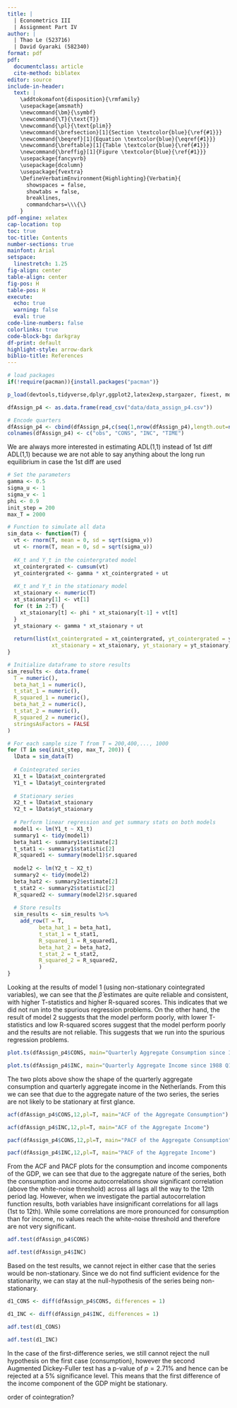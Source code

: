 ```yaml
---
title: | 
  | Econometrics III 
  | Assignment Part IV
author: | 
  | Thao Le (523716) 
  | David Gyaraki (582340)
format: pdf
pdf:
  documentclass: article
  cite-method: biblatex
editor: source
include-in-header:
  text: |
    \addtokomafont{disposition}{\rmfamily}
    \usepackage{amsmath}
    \newcommand{\bm}{\symbf}
    \newcommand{\T}{\text{T}}
    \newcommand{\pl}{\text{plim}}
    \newcommand{\brefsection}[1]{Section \textcolor{blue}{\ref{#1}}}
    \newcommand{\beqref}[1]{Equation \textcolor{blue}{\eqref{#1}}}
    \newcommand{\breftable}[1]{Table \textcolor{blue}{\ref{#1}}}
    \newcommand{\breffig}[1]{Figure \textcolor{blue}{\ref{#1}}}
    \usepackage{fancyvrb}
    \usepackage{dcolumn}
    \usepackage{fvextra}
    \DefineVerbatimEnvironment{Highlighting}{Verbatim}{
      showspaces = false,
      showtabs = false,
      breaklines,
      commandchars=\\\{\}
    }
pdf-engine: xelatex
cap-location: top
toc: true
toc-title: Contents
number-sections: true
mainfont: Arial
setspace:
  linestretch: 1.25
fig-align: center
table-align: center
fig-pos: H
table-pos: H
execute:
  echo: true
  warning: false
  eval: true
code-line-numbers: false
colorlinks: true
code-block-bg: darkgray
df-print: default
highlight-style: arrow-dark
biblio-title: References
---
```


\clearpage

```r
# load packages
if(!require(pacman)){install.packages("pacman")}

p_load(devtools,tidyverse,dplyr,ggplot2,latex2exp,stargazer, fixest, modelsummary, knitr, readr, tseries, lmtest, forecast, dynlm, vars, xtable)

dfAssign_p4 <- as.data.frame(read_csv("data/data_assign_p4.csv"))

# Encode quarters
dfAssign_p4 <- cbind(dfAssign_p4,c(seq(1,nrow(dfAssign_p4),length.out=nrow(dfAssign_p4))))
colnames(dfAssign_p4) <- c("obs", "CONS", "INC", "TIME")
```

We are always more interested in estimating ADL(1,1) instead of 1st diff ADL(1,1) because we are not able to say anything about the long run equilibrium in case the 1st diff are used

\section{Question 1} \label{q1}

```r
# Set the parameters
gamma <- 0.5
sigma_u <- 1
sigma_v <- 1
phi <- 0.9
init_step = 200
max_T = 2000

# Function to simulate all data
sim_data <- function(T) {
  vt <- rnorm(T, mean = 0, sd = sqrt(sigma_v))
  ut <- rnorm(T, mean = 0, sd = sqrt(sigma_u))
  
  #X_t and Y_t in the cointergrated model
  xt_cointergrated <- cumsum(vt) 
  yt_cointergrated <- gamma * xt_cointergrated + ut
  
  #X_t and Y_t in the stationary model
  xt_staionary <- numeric(T)
  xt_staionary[1] <- vt[1]
  for (t in 2:T) {
    xt_staionary[t] <- phi * xt_staionary[t-1] + vt[t]
  }
  yt_staionary <- gamma * xt_staionary + ut
  
  return(list(xt_cointergrated = xt_cointergrated, yt_cointergrated = yt_cointergrated,
              xt_staionary = xt_staionary, yt_staionary = yt_staionary))
}

# Initialize dataframe to store results
sim_results <- data.frame(
  T = numeric(),
  beta_hat_1 = numeric(),
  t_stat_1 = numeric(),
  R_squared_1 = numeric(),
  beta_hat_2 = numeric(),
  t_stat_2 = numeric(),
  R_squared_2 = numeric(),
  stringsAsFactors = FALSE
)

# For each sample size T from T = 200,400,..., 1000
for (T in seq(init_step, max_T, 200)) {
  lData = sim_data(T)
  
  # Cointegrated series
  X1_t = lData$xt_cointergrated
  Y1_t = lData$yt_cointergrated
  
  # Stationary series
  X2_t = lData$xt_staionary
  Y2_t = lData$yt_staionary  
    
  # Perform linear regression and get summary stats on both models
  model1 <- lm(Y1_t ~ X1_t)
  summary1 <- tidy(model1)
  beta_hat1 <- summary1$estimate[2]
  t_stat1 <- summary1$statistic[2]
  R_squared1 <- summary(model1)$r.squared
  
  model2 <- lm(Y2_t ~ X2_t)
  summary2 <- tidy(model2)
  beta_hat2 <- summary2$estimate[2]
  t_stat2 <- summary2$statistic[2]
  R_squared2 <- summary(model2)$r.squared
  
  # Store results
  sim_results <- sim_results %>% 
    add_row(T = T,
          beta_hat_1 = beta_hat1,
          t_stat_1 = t_stat1,
          R_squared_1 = R_squared1,
          beta_hat_2 = beta_hat2,
          t_stat_2 = t_stat2,
          R_squared_2 = R_squared2,
          )
}
```

\begin{table}[H]
\centering
\begin{tabular}{rrrrrrrr}
  \hline
 & T & beta\_hat\_1 & t\_stat\_1 & R\_squared\_1 & beta\_hat\_2 & t\_stat\_2 & R\_squared\_2 \\ 
  \hline
1 & 200 & 0.54 & 24.62 & 0.75 & 0.51 & 13.08 & 0.46 \\ 
  2 & 400 & 0.50 & 75.90 & 0.94 & 0.49 & 21.06 & 0.53 \\ 
  3 & 600 & 0.50 & 85.59 & 0.92 & 0.49 & 25.48 & 0.52 \\ 
  4 & 800 & 0.50 & 124.18 & 0.95 & 0.51 & 33.60 & 0.59 \\ 
  5 & 1000 & 0.50 & 137.93 & 0.95 & 0.49 & 32.81 & 0.52 \\ 
  6 & 1200 & 0.50 & 211.06 & 0.97 & 0.50 & 40.04 & 0.57 \\ 
  7 & 1400 & 0.50 & 553.08 & 1.00 & 0.50 & 39.90 & 0.53 \\ 
  8 & 1600 & 0.50 & 244.21 & 0.97 & 0.49 & 43.78 & 0.55 \\ 
  9 & 1800 & 0.50 & 255.31 & 0.97 & 0.51 & 48.00 & 0.56 \\ 
  10 & 2000 & 0.50 & 415.59 & 0.99 & 0.51 & 51.27 & 0.57 \\ 
   \hline
\end{tabular}
\end{table}
Looking at the results of model 1 (using non-stationary cointegrated variables), we can see that the $\hat\beta$ estimates are quite reliable and consistent, with higher T-statistics and higher R-squared scores. This indicates that we did not run into the spurious regression problems. On the other hand, the result of model 2 suggests that the model perform poorly, with lower T-statistics and low R-squared scores suggest that the model perform poorly and the results are not reliable. This suggests that we run into the spurious regression problems.
\section{Question 2} \label{q2}

```r
plot.ts(dfAssign_p4$CONS, main="Quarterly Aggregate Consumption since 1988 Q1", ylab="Aggregate Consumption")

plot.ts(dfAssign_p4$INC, main="Quarterly Aggregate Income since 1988 Q1", ylab="Aggregate Income")
```

The two plots above show the shape of the quarterly aggregate consumption and quarterly aggregate income in the Netherlands. From this we can see that due to the aggregate nature of the two series, the series are not likely to be stationary at first glance.


```r
acf(dfAssign_p4$CONS,12,pl=T, main="ACF of the Aggregate Consumption")

acf(dfAssign_p4$INC,12,pl=T, main="ACF of the Aggregate Income")

pacf(dfAssign_p4$CONS,12,pl=T, main="PACF of the Aggregate Consumption")

pacf(dfAssign_p4$INC,12,pl=T, main="PACF of the Aggregate Income")
```

From the ACF and PACF plots for the consumption and income components of the GDP, we can see that due to the aggregate nature of the series, both the consumption and income autocorrelations show significant correlation (above the white-noise threshold) across all lags all the way to the 12th period lag. However, when we investigate the partial autocorrelation function results, both variables have insignificant correlations for all lags (1st to 12th). While some correlations are more pronounced for consumption than for income, no values reach the white-noise threshold and therefore are not very significant.

\section{Question 3} \label{q3}

```r
adf.test(dfAssign_p4$CONS)

adf.test(dfAssign_p4$INC)
```

Based on the test results, we cannot reject in either case that the series would be non-stationary. Since we do not find sufficient evidence for the stationarity, we can stay at the null-hypothesis of the series being non-stationary. 

\section{Question 4} \label{q4}

```r
d1_CONS <- diff(dfAssign_p4$CONS, differences = 1)

d1_INC <- diff(dfAssign_p4$INC, differences = 1)

adf.test(d1_CONS)

adf.test(d1_INC)
```

In the case of the first-difference series, we still cannot reject the null hypothesis on the first case (consumption), however the second Augmented Dickey-Fuller test has a p-value of $p= 2.71\%$ and hence can be rejected at a 5\% significance level. This means that the first difference of the income component of the GDP might be stationary.

order of cointegration?

\section{Question 5} \label{q5}

```r

```

\section{Question 6} \label{q6}

```r

```

\section{Question 7} \label{q7}

```r

```

\section{Question 8} \label{q8}

```r

```
